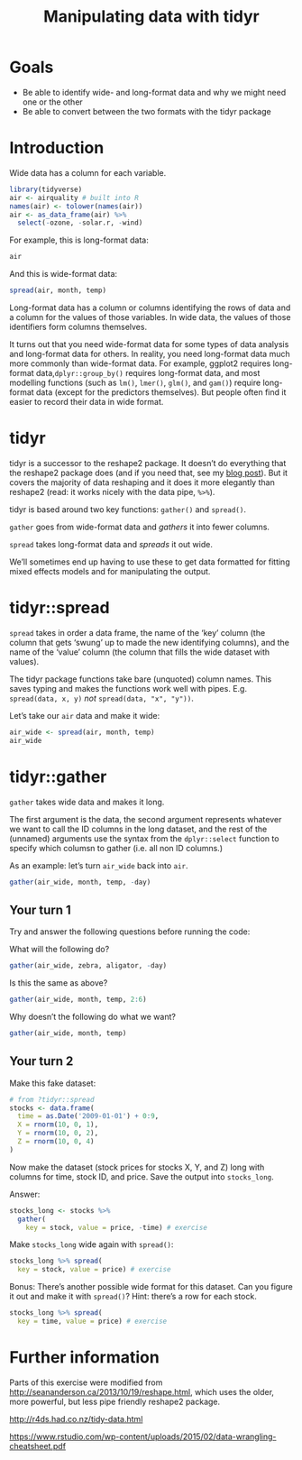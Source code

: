 % Manipulating data with tidyr

# Goals

- Be able to identify wide- and long-format data and why we might need one or
  the other
- Be able to convert between the two formats with the tidyr package

# Introduction

Wide data has a column for each variable.

```r
library(tidyverse)
air <- airquality # built into R
names(air) <- tolower(names(air))
air <- as_data_frame(air) %>% 
  select(-ozone, -solar.r, -wind)
```

For example, this is long-format data:

```r
air
```

And this is wide-format data:

```r
spread(air, month, temp)
```

Long-format data has a column or columns identifying the rows of data and a column
for the values of those variables. In wide data, the values of those identifiers form columns themselves.

It turns out that you need wide-format data for some types of data analysis and long-format data for others. In reality, you need long-format data much more commonly than wide-format data. For example, ggplot2 requires long-format data,`dplyr::group_by()` requires long-format data, and most modelling functions (such as `lm()`, `lmer()`, `glm()`, and `gam()`) require long-format data (except for the predictors themselves). But people often find it easier to record their data in wide format.

# tidyr

tidyr is a successor to the reshape2 package. It doesn't do everything that the reshape2 package does (and if you need that, see my [blog post](http://seananderson.ca/2013/10/19/reshape.html)). But it covers the majority of data reshaping and it does it more elegantly than reshape2 (read: it works nicely with the data pipe, `%>%`).

tidyr is based around two key functions: `gather()` and `spread()`.

`gather` goes from wide-format data and *gathers* it into fewer columns.

`spread` takes long-format data and *spreads* it out wide.

We'll sometimes end up having to use these to get data formatted for fitting mixed effects models and for manipulating the output.

# tidyr::spread

`spread` takes in order a data frame, the name of the 'key' column (the column that gets 'swung' up to made the new identifying columns), and the name of the 'value' column (the column that fills the wide dataset with values).

The tidyr package functions take bare (unquoted) column names. This saves typing and makes the functions work well with pipes. E.g. `spread(data, x, y)` *not* `spread(data, "x", "y"))`.

Let's take our `air` data and make it wide:

```r
air_wide <- spread(air, month, temp)
air_wide
```

# tidyr::gather

`gather` takes wide data and makes it long.

The first argument is the data, the second argument represents whatever we want to call the ID columns in the long dataset, and the rest of the (unnamed) arguments use the syntax from the `dplyr::select` function to specify which columsn to gather (i.e. all non ID columns.)

As an example: let's turn `air_wide` back into `air`.

```r
gather(air_wide, month, temp, -day)
```

## Your turn 1

Try and answer the following questions before running the code:

What will the following do?

```r
gather(air_wide, zebra, aligator, -day)
```

Is this the same as above?

```r
gather(air_wide, month, temp, 2:6)
```

Why doesn't the following do what we want?

```r
gather(air_wide, month, temp)
```

## Your turn 2

Make this fake dataset:

```r
# from ?tidyr::spread
stocks <- data.frame(
  time = as.Date('2009-01-01') + 0:9,
  X = rnorm(10, 0, 1),
  Y = rnorm(10, 0, 2),
  Z = rnorm(10, 0, 4)
)
```

Now make the dataset (stock prices for stocks X, Y, and Z) long with columns for time, stock ID, and price. Save the output into `stocks_long`.

Answer:

```r
stocks_long <- stocks %>% 
  gather(
    key = stock, value = price, -time) # exercise
```

Make `stocks_long` wide again with `spread()`:

```r
stocks_long %>% spread(
  key = stock, value = price) # exercise
```

Bonus: There's another possible wide format for this dataset. Can you figure it out and make it with `spread()`? Hint: there's a row for each stock.

```r
stocks_long %>% spread(
  key = time, value = price) # exercise
```

# Further information

Parts of this exercise were modified from <http://seananderson.ca/2013/10/19/reshape.html>, which uses the older, more powerful, but less pipe friendly reshape2 package.

<http://r4ds.had.co.nz/tidy-data.html>

<https://www.rstudio.com/wp-content/uploads/2015/02/data-wrangling-cheatsheet.pdf>
